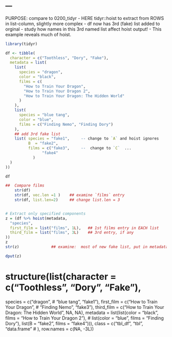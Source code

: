 ---
---

PURPOSE:  compare to 0200_tidyr
-   HERE tidyr::hoist to extract from ROWS in list-column, slightly more complex
-   df now has 3rd (fake) list added to  orginal 
-   study how names in this 3rd named list affect hoist output!
-   This example reveals much of hoist.

```r
library(tidyr)

df <- tibble(
  character = c("Toothless", "Dory", "Fake"),
  metadata = list(
    list(
      species = "dragon",
      color = "black",
      films = c(
        "How to Train Your Dragon",
        "How to Train Your Dragon 2",
        "How to Train Your Dragon: The Hidden World"
      )
    ),
    list(
      species = "blue tang",
      color = "blue",
      films = c("Finding Nemo", "Finding Dory")
    ),
    ## add 3rd fake list        
    list( species = "fake1",     -- change to `A` and hoist ignores
          B  = "fake2",
          films = c("fake3",     --  change to `C`  ...
                "fake4"
            )
  )
))

df

##  Compare films
    str(df)
    str(df, vec.len =1 )    ## examine `films` entry
    str(df, list.len=2)     ## change list.len = 3


# Extract only specified components
z = (df %>% hoist(metadata,
  "species",
  first_film = list("films", 1L),   ## 1st films entry in EACH list
  third_film = list("films", 3L)    ## 3rd entry, if any
))
z
str(z)              ## examine:  most of new fake list, put in metadata

dput(z)
```

# structure(list(character = c("Toothless", "Dory", "Fake"), 
species = c("dragon", # "blue tang", "fake1"), 
first_film = c("How to Train Your Dragon", # "Finding Nemo", "fake3"), 
third_film = c("How to Train Your Dragon: The Hidden World",  NA, NA), 
metadata = list(list(color = "black", films = "How to Train Your Dragon 2"), 
#           list(color = "blue", films = "Finding Dory"), 
            list(B = "fake2",   films = "fake4"))), 
class = c("tbl_df", "tbl", "data.frame" # ), row.names = c(NA, -3L))

